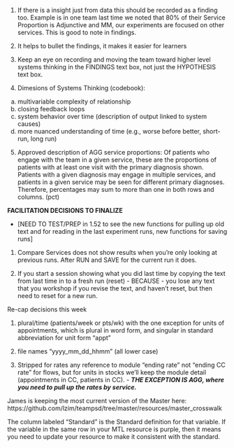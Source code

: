 	

1. If there is a insight just from data this should be recorded as a finding too. Example is in one team last time we noted that 80% of their Service Proportion is Adjunctive and MM, our experiments are focused on other services. This is good to note in findings.  

2. It helps to bullet the findings, it makes it easier for learners  

3. Keep an eye on recording and moving the team toward higher level systems thinking in the FINDINGS text box, not just the HYPOTHESIS text box.  

4. Dimesions of Systems Thinking (codebook):  
a. multivariable complexity of relationship  
b. closing feedback loops  
c. system behavior over time (description of output linked to system causes)  
d. more nuanced understanding of time (e.g., worse before better, short-run, long run)  

5. Approved description of AGG service proportions: Of patients who engage with the team in a given service, these are the proportions of patients with at least one visit with the primary diagnosis shown.  Patients with a given diagnosis may engage in multiple services, and patients in a given service may be seen for different primary diagnoses.  Therefore, percentages may sum to more than one in both rows and columns. (pct)   

	
**FACILITATION DECISIONS TO FINALIZE**

- [NEED TO TEST/PREP in 1.52 to see the new functions for pulling up old text and for reading in the last experiment runs, new functions for saving runs]

1. Compare Services does not show results when you're only looking at previous runs. After RUN and SAVE for the current run it does.

2. If you start a session showing what you did last time by copying the text from last time in to a fresh run (reset) - BECAUSE - you lose any text that you workshop if you revise the text, and haven't reset, but then need to reset for a new run.

Re-cap decisions this week

1. plural/time (patients/week or pts/wk) with the one exception for units of appointments, which is plural in word form, and singular in standard abbreviation for unit form "appt"

2. file names "yyyy_mm_dd_hhmm" (all lower case)

3. Stripped for rates any reference to module "ending rate" not "ending CC rate" for flows, but for units in stocks we'll keep the module detail (appointments in CC, patients in CC). - ***THE EXCEPTION IS AGG, where you need to pull up the rates by service.***


	
James is keeping the most current version of the Master here: https://github.com/lzim/teampsd/tree/master/resources/master_crosswalk

The column labeled "Standard" is the Standard definition for that variable. If the variable in the same row in your MTL resource is purple, then it means you need to update your resource to make it consistent with the standard.
